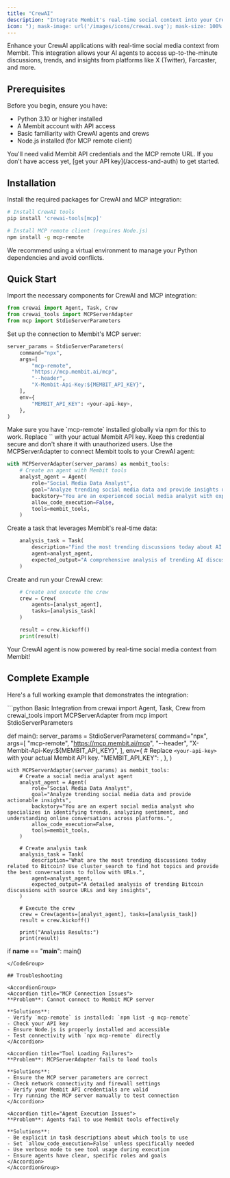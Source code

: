 ```yaml
---
title: "CrewAI"
description: "Integrate Membit's real-time social context into your CrewAI agents and crews using MCP tools."
icon: "); mask-image: url('/images/icons/crewai.svg'); mask-size: 100% 100%;/*"
---
```


Enhance your CrewAI applications with real-time social media context from Membit. This integration allows your AI agents to access up-to-the-minute discussions, trends, and insights from platforms like X (Twitter), Farcaster, and more.

## Prerequisites

Before you begin, ensure you have:

- Python 3.10 or higher installed
- A Membit account with API access
- Basic familiarity with CrewAI agents and crews
- Node.js installed (for MCP remote client)

<Warning>
  You'll need valid Membit API credentials and the MCP remote URL. If you don't
  have access yet, [get your API key](/access-and-auth) to get started.
</Warning>

## Installation

Install the required packages for CrewAI and MCP integration:

```bash
# Install CrewAI tools
pip install 'crewai-tools[mcp]'

# Install MCP remote client (requires Node.js)
npm install -g mcp-remote
```

<Tip>
  We recommend using a virtual environment to manage your Python dependencies
  and avoid conflicts.
</Tip>

## Quick Start

<Steps>
<Step title="Import required modules">
Import the necessary components for CrewAI and MCP integration:

```python
from crewai import Agent, Task, Crew
from crewai_tools import MCPServerAdapter
from mcp import StdioServerParameters
```

</Step>

<Step title="Configure MCP server parameters">
Set up the connection to Membit's MCP server:

```python
server_params = StdioServerParameters(
    command="npx",
    args=[
        "mcp-remote",
        "https://mcp.membit.ai/mcp",
        "--header",
        "X-Membit-Api-Key:${MEMBIT_API_KEY}",
    ],
    env={
        "MEMBIT_API_KEY": <your-api-key>,
    },
)
```

<Note>
  Make sure you have `mcp-remote` installed globally via npm for this to work.
</Note>

<Warning>
Replace `<your-api-key>` with your actual Membit API key. Keep this credential secure and don't share it with unauthorized users.
</Warning>
</Step>

<Step title="Create your Membit-powered agent">
Use the MCPServerAdapter to connect Membit tools to your CrewAI agent:

```python
with MCPServerAdapter(server_params) as membit_tools:
    # Create an agent with Membit tools
    analyst_agent = Agent(
        role="Social Media Data Analyst",
        goal="Analyze trending social media data and provide insights using Membit tools",
        backstory="You are an experienced social media analyst with expertise in identifying trends and understanding online conversations.",
        allow_code_execution=False,
        tools=membit_tools,
    )
```

</Step>

<Step title="Define your analysis task">
Create a task that leverages Membit's real-time data:

```python
    analysis_task = Task(
        description="Find the most trending discussions today about AI technology. Use cluster_search to identify hot topics and provide insights with source URLs.",
        agent=analyst_agent,
        expected_output="A comprehensive analysis of trending AI discussions with key insights and source URLs",
    )
```

</Step>

<Step title="Execute your crew">
Create and run your CrewAI crew:

```python
    # Create and execute the crew
    crew = Crew(
        agents=[analyst_agent],
        tasks=[analysis_task]
    )

    result = crew.kickoff()
    print(result)
```

<Check>
Your CrewAI agent is now powered by real-time social media context from Membit!
</Check>
</Step>
</Steps>

## Complete Example

Here's a full working example that demonstrates the integration:

<CodeGroup>
```python Basic Integration
from crewai import Agent, Task, Crew
from crewai_tools import MCPServerAdapter
from mcp import StdioServerParameters

def main():
server_params = StdioServerParameters(
command="npx",
args=[
"mcp-remote",
"https://mcp.membit.ai/mcp",
"--header",
"X-Membit-Api-Key:${MEMBIT_API_KEY}",
],
env={ # Replace `<your-api-key>` with your actual Membit API key.
"MEMBIT_API_KEY": <your-api-key>,
},
)

    with MCPServerAdapter(server_params) as membit_tools:
        # Create a social media analyst agent
        analyst_agent = Agent(
            role="Social Media Data Analyst",
            goal="Analyze trending social media data and provide actionable insights",
            backstory="You are an expert social media analyst who specializes in identifying trends, analyzing sentiment, and understanding online conversations across platforms.",
            allow_code_execution=False,
            tools=membit_tools,
        )

        # Create analysis task
        analysis_task = Task(
            description="What are the most trending discussions today related to Bitcoin? Use cluster_search to find hot topics and provide the best conversations to follow with URLs.",
            agent=analyst_agent,
            expected_output="A detailed analysis of trending Bitcoin discussions with source URLs and key insights",
        )

        # Execute the crew
        crew = Crew(agents=[analyst_agent], tasks=[analysis_task])
        result = crew.kickoff()

        print("Analysis Results:")
        print(result)

if **name** == "**main**":
main()

```
</CodeGroup>

## Troubleshooting

<AccordionGroup>
<Accordion title="MCP Connection Issues">
**Problem**: Cannot connect to Membit MCP server

**Solutions**:
- Verify `mcp-remote` is installed: `npm list -g mcp-remote`
- Check your API key
- Ensure Node.js is properly installed and accessible
- Test connectivity with `npx mcp-remote` directly
</Accordion>

<Accordion title="Tool Loading Failures">
**Problem**: MCPServerAdapter fails to load tools

**Solutions**:
- Ensure the MCP server parameters are correct
- Check network connectivity and firewall settings
- Verify your Membit API credentials are valid
- Try running the MCP server manually to test connection
</Accordion>

<Accordion title="Agent Execution Issues">
**Problem**: Agents fail to use Membit tools effectively

**Solutions**:
- Be explicit in task descriptions about which tools to use
- Set `allow_code_execution=False` unless specifically needed
- Use verbose mode to see tool usage during execution
- Ensure agents have clear, specific roles and goals
</Accordion>
</AccordionGroup>
```
